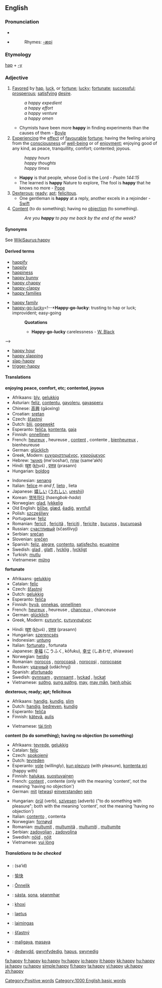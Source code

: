==English==

{{rank|none|river|change|508|happy|hours|clear|pretty}}

===Pronunciation===
*{{IPA|/ˈhæpi/}}
*{{audio|en-us-happy.ogg|Audio (US)}}
*:Rhymes: [[Rhymes:English:-æpi|-æpi]]

===Etymology===
[[hap]] + [[-y]]

===Adjective===
{{en-ad2|'''happy'''|'''[[happier]]'''|'''[[happiest]]'''}}

# [[favor|Favored]] by [[hap]], [[luck]], or [[fortune]]; [[lucky]]; [[fortunate]]; [[successful]]; [[prosperous]]; [[satisfy]]ing [[desire]].
#: ''a happy expedient''
#: ''a happy effort''
#: ''a happy venture''
#: ''a happy omen''
#*Chymists have been more '''happy''' in finding experiments than the causes of them - [[Boyle]]
# [[experience|Experiencing]] the [[effect]] of [[favourable]] [[fortune]]; having the feeling arising from the [[consciousness]] of [[well-being]] or of [[enjoyment]]; enjoying good of any kind, as peace, tranquillity, comfort; contented; joyous.
#: ''happy hours''
#: ''happy thoughts''
#: ''happy times''
#*'''Happy''' is that people, whose God is the Lord - ''Psalm 144:15''
#*The learned is '''happy''' Nature to explore, The fool is '''happy''' that he knows no more - [[Pope]]
# [[dexterous|Dexterous]]; [[ready]]; [[apt]]; [[felicitous]].
#*One gentleman is '''happy''' at a reply, another excels in a rejoinder - [[Swift]]
# [[content|Content]] (to do something); having no [[objection]] (to something).
#: ''Are you '''happy''' to pay me back by the end of the week?''

====Synonyms====
See [[WikiSaurus:happy]]

====Derived terms====
{{top2}}
*[[happify]]
*[[happily]]
*[[happiness]]
*[[happy bunny]]
*[[happy chappy]]
*[[happy-clappy]]
*[[happy families]]<!--card game-->
{{mid2}}
*[[happy family]] <!--*'''Happy family''': a collection of animals of different and hostile propensities living peaceably together in one cage. Used ironically of conventional alliances of persons who are in fact mutually repugnant-->
*[[happy-go-lucky]]<!--*'''Happy-go-lucky''': trusting to hap or luck; improvident; easy-going
*:'''Quotations'''
*:*'''Happy-go-lucky''' carelessness - [[W. Black]]
-->
*[[happy hour]]
*[[happy slapping]]
*[[slap-happy]]
*[[trigger-happy]]
{{bottom}}

====Translations====
'''enjoying peace, comfort, etc; contented, joyous'''
{{top}}
*Afrikaans: [[bly]], [[gelukkig]]
*Asturian: [[feliz]], [[contentu]], [[gayoleru]], [[gayasperu]]
*Chinese: [[高興]] (gāoxìng)
*Croatian: [[sretan]]
*Czech: [[šťastný]]
*Dutch: [[blij]], [[opgewekt]]
*Esperanto: [[feliĉa]], [[kontenta]], [[gaja]]
*Finnish: [[onnellinen]]
*French: [[heureux]] {{m}}, heureuse {{f}}, [[content#French|content]] {{m}}, contente {{f}}, [[bienheureux]] {{m}}, bienheureuse {{f}}
*German: [[glücklich]]
*Greek, Modern: [[ευχαριστημένος]], [[χαρούμενος]]
*Hebrew: [[מאושר]] (me'ooshar), [[שמח|שָׂמֵחַ]] (same'akh)
*Hindi: [[ख़ुश]] (<u>kh</u>uś) <!--this underlined kh represents a Persian sound used in Hindi. I don't know it's IPA, but it's like a throaty "h" with a slight scrape-->, [[प्रसन्न]] (prasann)
*Hungarian: [[boldog]]
{{mid}}
*Indonesian: [[senang]]
*Italian: [[felice]] ''m and f'', [[lieto]] {{m}}, lieta {{f}}
*Japanese: [[嬉しい]] ([[うれしい]], [[ureshii]])
*Korean: [[행복하다]] (''haengbok-hada'')
*Norwegian: [[glad]], [[lykkelig]]
*Old English: [[bliþe|blīþe]], [[glæd]], [[eadig|ēadiġ]], [[wynfull]]
*Polish: [[szczęśliwy]]
*Portuguese: [[feliz]]
*Romanian: [[fericit]] {{m}}, [[fericită]] {{f}}, [[fericiţi]] {{m}} {{p}}, [[fericite]] {{f}} {{p}}, [[bucuros]] {{m}}, [[bucuroasă]] {{f}}
*Russian: [[счастливый]] (sčastlívyj)
*Serbian: [[srećan]]
*Slovenian: [[srečen]]
*Spanish: [[feliz]], [[alegre]], [[contento]], [[satisfecho]], [[ecuanime]]
*Swedish: [[glad]] {{c}}, [[glatt]] {{n}}, [[lycklig]] {{c}}, [[lyckligt]] {{n}}
*Turkish: [[mutlu]]
*Vietnamese: [[mừng]]
{{bottom}}

'''fortunate'''
{{top}}
*Afrikaans: [[gelukkig]]
*Catalan: [[feliç]]
*Czech: [[šťastný]]
*Dutch: [[gelukkig]]
*Esperanto: [[feliĉa]]
*Finnish: [[hyvä]], [[onnekas]], [[onnellinen]]
*French: [[heureux]] {{m}}, heureuse {{f}}, [[chanceux]] {{m}}, chanceuse {{f}}
*German: [[glücklich]]
*Greek, Modern: [[ευτυχής]], [[ευτυχισμένος]]
{{mid}}
*Hindi: [[ख़ुश]] (<u>kh</u>uś) <!--this underlined kh represents a Persian sound used in Hindi. I don't know it's IPA, but it's like a throaty "h" with a slight scrape-->, [[प्रसन्न]] (prasann)
*Hungarian: [[szerencsés]]
*Indonesian: [[untung]]
*Italian: [[fortunato]] {{m}}, fortunata {{f}}
*Japanese: [[幸福]] (こうふく, kōfuku), [[幸せ]] (しあわせ, shiawase)
*Norwegian: [[heldig]]
*Romanian: [[norocos]] {{m}}, [[norocoasã]] {{f}}, [[norocoşi]] {{m}} {{p}}, [[norocoase]] {{f}} {{p}}
*Russian: [[удачный]] (udáchnyj)
*Spanish: [[afortunado]]
*Swedish: [[gynnsam]] {{c}}, [[gynnsamt]] {{n}}, [[lyckad]] {{c}}, [[lyckat]] {{n}}
*Vietnamese: [[sướng]], [[sung sướng]], [[may#Vietnamese|may]], [[may mắn]], [[hạnh phúc]]
{{bottom}}

'''dexterous; ready; apt; felicitous'''
{{top}}
*Afrikaans: [[handig]], [[kundig]], [[slim]]
*Dutch: [[handig]], [[bedreven]], [[kundig]]
*Esperanto: [[feliĉa]]
*Finnish: [[kätevä]], [[aulis]]
{{mid}}
*Vietnamese: [[tài tình]]
{{bottom}}

'''content (to do something); having no objection (to something)'''
{{top}}
*Afrikaans: [[tevrede]], [[gelukkig]]
*Catalan: [[feliç]]
*Czech: [[spokojený]]
*Dutch: [[tevreden]]
*Esperanto: [[vole]] (willingly), [[kun plezuro]] (with pleasure), [[kontenta pri]] (happy with)
*Finnish: [[halukas]], [[suostuvainen]]
*French: [[content#French|content]] {{m}}, contente {{f}} (only with the meaning 'content', not the meaning 'having no objection')
*German: [[mit]] ([[etwas]]) [[einverstanden]] [[sein]]
{{mid}}
*Hungarian: [[örül]] (verb), [[szívesen]] (adverb) ("to do something with pleasure"; both with the meaning 'content', not the meaning 'having no objection')
*Italian: [[contento]] {{m}}, contenta {{f}}
*Norwegian: [[fornøyd]]
*Romanian: [[mulţumit]] {{m}}, [[mulţumitã]] {{f}}, [[mulţumiţi]] {{m}} {{p}}, [[mulţumite]] {{f}} {{p}}
*Serbian: [[zadovoljan]] {{m}}, [[zadovoljna]] {{f}}
*Swedish: [[nöjd]] {{c}}, [[nöjt]] {{n}}
*Vietnamese: [[vui lòng]]
{{bottom}}

=====Translations to be checked=====
{{checktrans}}
*{{ttbc|Arabic}}: {{ARchar|[[سعيد]]}} (sa‘íd)
*{{ttbc|Chinese, Simplified}}: [[愉快]]
*{{ttbc|Estonian}}: [[Ōnnelik]]
*{{ttbc|Irish}}: [[sásta]], [[sona]], [[séanmhar]]
*{{ttbc|Konkani}}: [[khoxi]]
*{{ttbc|Latin}}: [[laetus]]
*{{ttbc|Lithuanian}}: [[laimingas]]
*{{ttbc|Slovak}}: [[šťastný]]
*{{ttbc|Tagalog}}: [[maligaya]], [[masaya]]
*{{ttbc|Welsh}}: [[dedwydd]], [[gwynfydedig]], [[hapus]], [[swynedig]]

[[Category:Positive words]]
[[Category:1000 English basic words]]

[[fa:happy]]
[[fr:happy]]
[[ko:happy]]
[[hy:happy]]
[[io:happy]]
[[it:happy]]
[[kk:happy]]
[[hu:happy]]
[[ja:happy]]
[[ru:happy]]
[[simple:happy]]
[[fi:happy]]
[[ta:happy]]
[[vi:happy]]
[[uk:happy]]
[[zh:happy]]